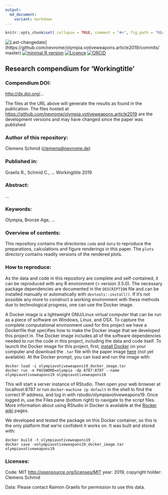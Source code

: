 ```yaml
---
output:
  md_document:
    variant: markdown
---
```


<!-- README.md is generated from README.Rmd. Please edit that file -->

```r
knitr::opts_chunk$set( collapse = TRUE, comment = "#>", fig.path = "README-" )
```

![Last-changedate](https://img.shields.io/badge/last%20change-`r gsub('-', '--', Sys.Date())`-brightgreen.svg)](https://github.com/nevrome/olympia.votiveweapons.article2019/commits/master)
[![minimal R version](https://img.shields.io/badge/R%3E%3D-3.5.0-brightgreen.svg)](https://cran.r-project.org/)
[![Licence](https://img.shields.io/github/license/mashape/apistatus.svg)](http://choosealicense.com/licenses/mit/)
[![ORCiD](https://img.shields.io/badge/ORCiD-0000--0003--3448--5715-green.svg)](http://orcid.org/0000-0003-3448-5715)

## Research compendium for ‘Workingtitle’

### Compendium DOI:

<http://dx.doi.org/>…

The files at the URL above will generate the results as found in the publication. The files hosted at <https://github.com/nevrome/olympia.votiveweapons.article2019> are the development versions and may have changed since the paper was published

### Author of this repository:

Clemens Schmid (<clemens@nevrome.de>)

### Published in:

Graells R., Schmid C., ... Workingtitle 2019

### Abstract:

...

### Keywords: 

Olympia, Bronze Age, ...

### Overview of contents:

This repository contains the directories `code` and `data` to reproduce the preparations, calculations and figure renderings in this paper. The `plots` directory contains readily versions of the rendered plots.

### How to reproduce:

As the data and code in this repository are complete and self-contained, it can be reproduced with any R environment (\> version 3.5.0). The necessary package dependencies are documented in the `DESCRIPTION` file and can be installed manually or automatically with `devtools::install()`. If it’s not possible any more to construct a working environment with these methods due to technological progress, one can use the Docker image.

A Docker image is a lightweight GNU/Linux virtual computer that can be run as a piece of software on Windows, Linux, and OSX. To capture the complete computational environment used for this project we have a Dockerfile that specifies how to make the Docker image that we developed this project in. The Docker image includes all of the software dependencies needed to run the code in this project, including the data and code itself. To launch the Docker image for this project, first, [install Docker](https://docs.docker.com/installation/) on your computer and download the `.tar` file with the paper image [here](...) (not yet available). At the Docker prompt, you can load and run the image with:

    docker load -i olympiavotiveweapons19_docker_image.tar
    docker run -e PASSWORD=olympia -dp 8787:8787 --name olympiavotiveweapons19 olympiavotiveweapons19

This will start a server instance of RStudio. Then open your web browser at localhost:8787 or run `docker-machine ip default` in the shell to find the correct IP address, and log in with rstudio/olympiavotiveweapons19. Once logged in, use the Files pane (bottom right) to navigate to the script files. More information about using RStudio in Docker is available at the [Rocker](https://github.com/rocker-org) [wiki](https://github.com/rocker-org/rocker/wiki/Using-the-RStudio-image) pages.

We developed and tested the package on this Docker container, so this is the only platform that we’re confident it works on. It was built and stored with:

    docker build -t olympiavotiveweapons19 .
    docker save -oolympiavotiveweapons19_docker_image.tar olympiavotiveweapons19

### Licenses:

Code: MIT <http://opensource.org/licenses/MIT> year: 2019, copyright holder: Clemens Schmid

Data: Please contact Raimon Graells for permission to use this data.
